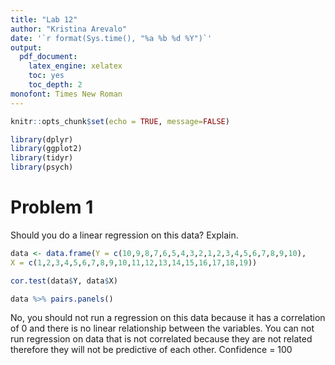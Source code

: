 ```yaml
---
title: "Lab 12"
author: "Kristina Arevalo"
date: '`r format(Sys.time(), "%a %b %d %Y")`'
output: 
  pdf_document:
    latex_engine: xelatex
    toc: yes 
    toc_depth: 2
monofont: Times New Roman
---
```



```r
knitr::opts_chunk$set(echo = TRUE, message=FALSE)
```

```r
library(dplyr)
library(ggplot2)
library(tidyr)
library(psych)
```

\newpage

# Problem 1
Should you do a linear regression on this data? Explain.

```r
data <- data.frame(Y = c(10,9,8,7,6,5,4,3,2,1,2,3,4,5,6,7,8,9,10),
X = c(1,2,3,4,5,6,7,8,9,10,11,12,13,14,15,16,17,18,19))

cor.test(data$Y, data$X)

data %>% pairs.panels()
```
No, you should not run a regression on this data because it has a correlation of 0 and there is no linear relationship between the variables. You can not run regression on data that is not correlated because they are not related therefore they will not be predictive of each other. 
Confidence = 100 